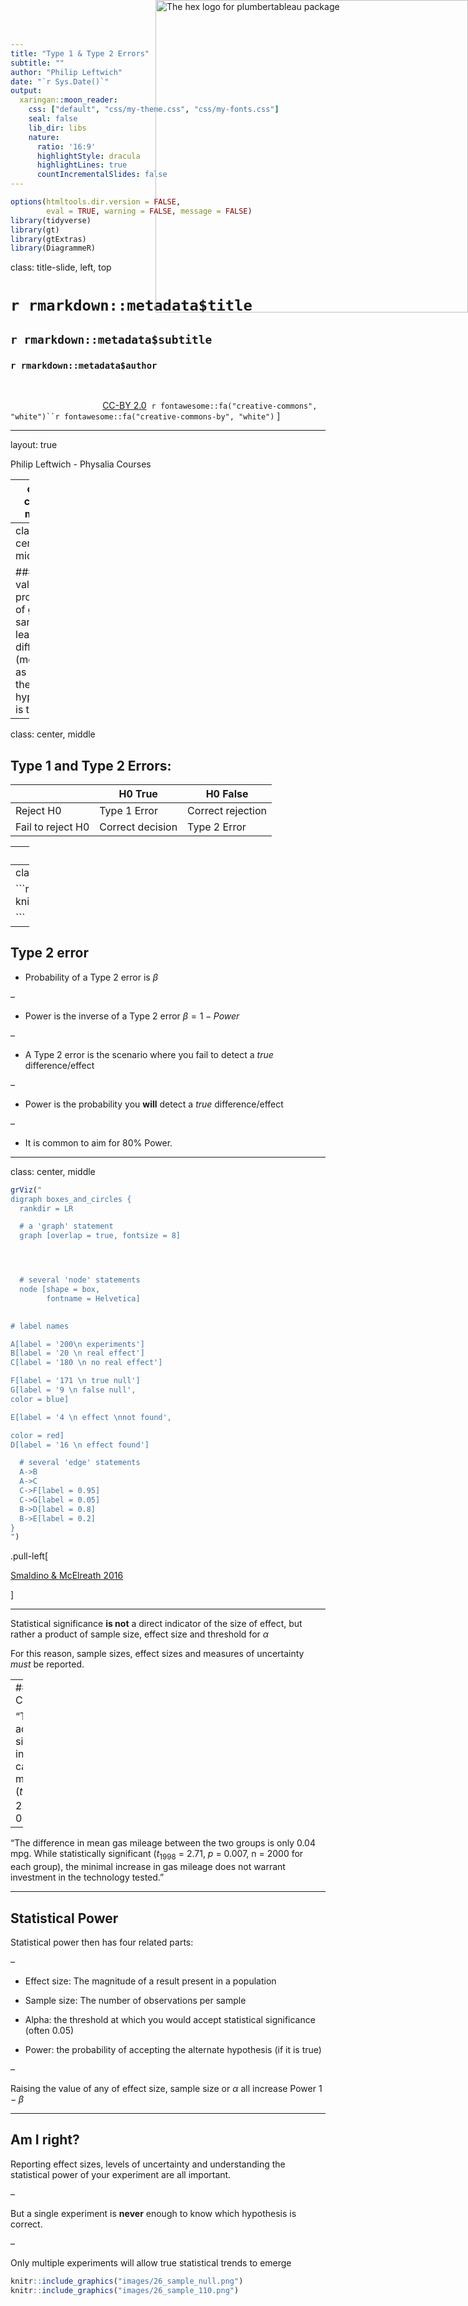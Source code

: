 ```yaml
---
title: "Type 1 & Type 2 Errors"
subtitle: ""
author: "Philip Leftwich"
date: "`r Sys.Date()`"
output:
  xaringan::moon_reader:
    css: ["default", "css/my-theme.css", "css/my-fonts.css"]
    seal: false
    lib_dir: libs
    nature:
      ratio: '16:9'
      highlightStyle: dracula
      highlightLines: true
      countIncrementalSlides: false
---
```


```r
options(htmltools.dir.version = FALSE,
        eval = TRUE, warning = FALSE, message = FALSE)
library(tidyverse)
library(gt)
library(gtExtras)
library(DiagrammeR)

```


class: title-slide, left, top

# `r rmarkdown::metadata$title`

## `r rmarkdown::metadata$subtitle`

### `r rmarkdown::metadata$author`

<br>



<span style='color:white;'>Slides released under</span> [CC-BY 2.0](https://creativecommons.org/licenses/by/2.0/)&nbsp;&nbsp;`r fontawesome::fa("creative-commons", "white")``r fontawesome::fa("creative-commons-by", "white")` ]   

<div style = "position: absolute;top: 0px;right: 0px;"><img src="images/physalia.png" alt="The hex logo for plumbertableau package" width="500"></img></div>

---

layout: true

<div class="my-footer"><span>Philip Leftwich - Physalia Courses</span></div>

---
class: center, middle

# Hypothesis testing

---
class: center, middle

### P-value: probability of getting samples at least as different (means) as ours if the null hypothesis is true

---
class: center, middle

## Type 1 and Type 2 Errors:

|             | H0 True   | H0 False     
| ----------- | ----------- |----------- |
| Reject H0 | Type 1 Error | Correct rejection
| Fail to reject H0    | Correct decision | Type 2 Error     

---
class: center, middle

```r

knitr::include_graphics("images/type_1_errors.png")

```

---
class: center, middle

```r

knitr::include_graphics("images/type_2_errors.png")

```

---

## Type 2 error

* Probability of a Type 2 error is $\beta$ 

--

* Power is the inverse of a Type 2 error $\beta=1-Power$ 

--

* A Type 2 error is the scenario where you fail to detect a *true* difference/effect

--

* Power is the probability you **will** detect a *true* difference/effect

--

* It is common to aim for 80% Power.

---


class: center, middle

```r


grViz("
digraph boxes_and_circles {
  rankdir = LR

  # a 'graph' statement
  graph [overlap = true, fontsize = 8]




  # several 'node' statements
  node [shape = box,
        fontname = Helvetica]

  
# label names

A[label = '200\n experiments']
B[label = '20 \n real effect']
C[label = '180 \n no real effect']

F[label = '171 \n true null']
G[label = '9 \n false null',
color = blue]

E[label = '4 \n effect \nnot found',

color = red]
D[label = '16 \n effect found']

  # several 'edge' statements
  A->B 
  A->C
  C->F[label = 0.95]
  C->G[label = 0.05]
  B->D[label = 0.8]
  B->E[label = 0.2]
}
")


```

.pull-left[

[Smaldino & McElreath 2016](https://royalsocietypublishing.org/doi/full/10.1098/rsos.160384?wm=3049_a111)

]

---

 Statistical significance **is not** a direct indicator of the size of effect, but rather a product of sample size, effect size and threshold for $\alpha$

 For this reason, sample sizes, effect sizes and measures of uncertainty *must* be reported. 


--
### Compare

“The fuel additive significantly increased car gas mileage (*t*<sub>1998</sub> = 2.71, *p* = 0.007).”

--

"The difference in mean gas mileage between the two groups is only 0.04 mpg. While statistically significant (*t*<sub>1998</sub> = 2.71, *p* = 0.007, n = 2000 for each group), the minimal increase in gas mileage does not warrant investment in the  technology tested.”

---

## Statistical Power

Statistical power then has four related parts: 

--

* Effect size: The magnitude of a result present in a population

* Sample size: The number of observations per sample

* Alpha: the threshold at which you would accept statistical significance (often 0.05)

* Power: the probability of accepting the alternate hypothesis (if it is true)

--

Raising the value of any of effect size, sample size or $\alpha$ all increase Power $1-\beta$

---

## Am I right?

Reporting effect sizes, levels of uncertainty and understanding the statistical power of your experiment are all important. 

--

But a single experiment is **never** enough to know which hypothesis is correct. 

--

Only multiple experiments will allow true statistical trends to emerge

```r
knitr::include_graphics("images/26_sample_null.png")
knitr::include_graphics("images/26_sample_110.png")
```

